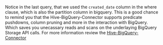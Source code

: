 Notice in the last query, that we used the `created_date` column in the where clause, which is also the partition column in bigquery.
This is a good chance to remind you that the Hive-BigQuery-Connector supports predicate pushdowns, column pruning and more in the interaction with BigQuery. Which saves you unecassary reads and scans on the underlaying BigQuery Storage API calls.
For more information review the [Hive-BigQuery-Connector](https://github.com/GoogleCloudDataproc/hive-bigquery-connector#column-pruning)
